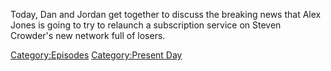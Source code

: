 {{DEFAULTSORT:
    #_EPISODE_0836:The Crowder Announcement
}}{{Episode
    | title           = The Crowder Announcement
    | caption         = Listen to this episode on [https://knowledgefight.libsyn.com/836-the-crowder-announcement Libsyn] [https://open.spotify.com/episode/4hrDusNVmlm1GCvA3V6DOy Spotify], Read the [[Transcript/836: The Crowder Announcement|Unofficial Transcript]]
    | episodeNumber   = 836
    | length          = 01:10:50
    | airDate         = August 9, 2023
    | episodeType     = [[:Category:Present Day|Present Day]]
    | appearance      = [[Steven Crowder]], [[Jim Brewer]]
    | previousEpisode = [[835: August 5, 2023]]
    | nextEpisode     = [[837: March 11, 2004]]
}}

{{Stub}}

Today, Dan and Jordan get together to discuss the breaking news that Alex Jones is going to try to relaunch a subscription service on Steven Crowder's new network full of losers.

[[Category:Episodes]]
[[Category:Present Day]]
